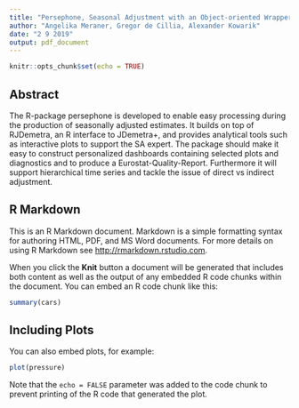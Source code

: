 ```yaml
---
title: "Persephone, Seasonal Adjustment with an Object-oriented Wrapper for RJDemetra"
author: "Angelika Meraner, Gregor de Cillia, Alexander Kowarik"
date: "2 9 2019"
output: pdf_document
---
```


```r
knitr::opts_chunk$set(echo = TRUE)
```

## Abstract

The R-package persephone is developed to enable easy processing during the production of seasonally adjusted estimates. 
It builds on top of RJDemetra, an R interface to JDemetra+, and provides analytical tools such as interactive plots to support the SA expert. 
The package should make it easy to construct personalized dashboards containing selected plots and diagnostics and to produce a Eurostat-Quality-Report.
Furthermore it will support hierarchical time series and tackle the issue of direct vs indirect adjustment.


## R Markdown

This is an R Markdown document. Markdown is a simple formatting syntax for authoring HTML, PDF, and MS Word documents. For more details on using R Markdown see <http://rmarkdown.rstudio.com>.

When you click the **Knit** button a document will be generated that includes both content as well as the output of any embedded R code chunks within the document. You can embed an R code chunk like this:

```r
summary(cars)
```

## Including Plots

You can also embed plots, for example:

```r
plot(pressure)
```

Note that the `echo = FALSE` parameter was added to the code chunk to prevent printing of the R code that generated the plot.
